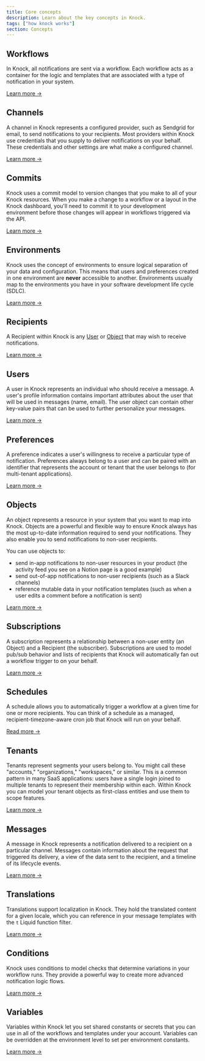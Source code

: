 ```yaml
---
title: Core concepts
description: Learn about the key concepts in Knock.
tags: ["how knock works"]
section: Concepts
---
```


## Workflows

In Knock, all notifications are sent via a workflow. Each workflow acts as a container for the logic and templates that are associated with a type of notification in your system.

[Learn more →](/concepts/workflows)

## Channels

A channel in Knock represents a configured provider, such as Sendgrid for email, to send notifications to your recipients. Most providers within Knock use credentials that you supply to deliver notifications on your behalf. These credentials and other settings are what make a configured channel.

[Learn more →](/concepts/channels)

## Commits

Knock uses a commit model to version changes that you make to all of your Knock resources. When you make a change to a workflow or a layout in the Knock dashboard, you'll need to commit it to your development environment before those changes will appear in workflows triggered via the API.

[Learn more →](/concepts/commits)

## Environments

Knock uses the concept of environments to ensure logical separation of your data and configuration. This means that users and preferences created in one environment are **never** accessible to another. Environments usually map to the environments you have in your software development life cycle (SDLC).

[Learn more →](/concepts/environments)

## Recipients

A Recipient within Knock is any [User](#users) or [Object](#objects) that may wish to receive notifications.

[Learn more →](/concepts/recipients)

## Users

A user in Knock represents an individual who should receive a message. A user's profile information contains important attributes about the user that will be used in messages (name, email). The user object can contain other key-value pairs that can be used to further personalize your messages.

[Learn more →](/concepts/users)

## Preferences

A preference indicates a user's willingness to receive a particular type of notification. Preferences always belong to a user and can be paired with an identifier that represents the account or tenant that the user belongs to (for multi-tenant applications).

[Learn more →](/concepts/preferences)

## Objects

An object represents a resource in your system that you want to map into Knock. Objects are a powerful and flexible way to ensure Knock always has the most up-to-date information required to send your notifications. They also enable you to send notifications to non-user recipients.

You can use objects to:

- send in-app notifications to non-user resources in your product (the activity feed you see on a Notion page is a good example)
- send out-of-app notifications to non-user recipients (such as a Slack channels)
- reference mutable data in your notification templates (such as when a user edits a comment before a notification is sent)

[Learn more →](/concepts/objects)

## Subscriptions

A subscription represents a relationship between a non-user entity (an Object) and a Recipient (the subscriber). Subscriptions are used to model pub/sub behavior and lists of recipients that Knock will automatically fan out a workflow trigger to on your behalf.

[Learn more →](/concepts/subscriptions)

## Schedules

A schedule allows you to automatically trigger a workflow at a given time for one or more recipients. You can think of a schedule as a managed, recipient-timezone-aware cron job that Knock will run on your behalf.

[Read more →](/concepts/schedules)

## Tenants

Tenants represent segments your users belong to. You might call these "accounts," "organizations," "workspaces," or similar. This is a common pattern in many SaaS applications: users have a single login joined to multiple tenants to represent their membership within each. Within Knock you can model your tenant objects as first-class entities and use them to scope features.

[Learn more →](/concepts/tenants)

## Messages

A message in Knock represents a notification delivered to a recipient on a particular channel. Messages contain information about the request that triggered its delivery, a view of the data sent to the recipient, and a timeline of its lifecycle events.

[Learn more →](/concepts/messages)

## Translations

Translations support localization in Knock. They hold the translated content for a given locale, which you can reference in your message templates with the `t` Liquid function filter.

[Learn more →](/concepts/translations)

## Conditions

Knock uses conditions to model checks that determine variations in your workflow runs. They provide a powerful way to create more advanced notification logic flows.

[Learn more →](/concepts/conditions)

## Variables

Variables within Knock let you set shared constants or secrets that you can use in all of the workflows and templates under your account. Variables can be overridden at the environment level to set per environment constants.

[Learn more →](/concepts/variables)
